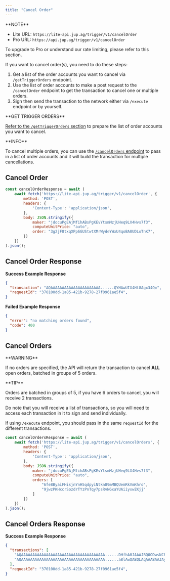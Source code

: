 ```yaml
---
title: "Cancel Order"
---
```


<Info>
  **NOTE**

  * Lite URL: `https://lite-api.jup.ag/trigger/v1/cancelOrder`
  * Pro URL: `https://api.jup.ag/trigger/v1/cancelOrder`

  To upgrade to Pro or understand our rate limiting, please refer to this section.

  <CardGroup>
    <Card title="API Key Setup" href="/api-setup" icon="key" horizontal/>
    <Card title="API Rate Limit" href="/api-rate-limit" icon="gauge" horizontal/>
  </CardGroup>
</Info>

If you want to cancel order(s), you need to do these steps:

1. Get a list of the order accounts you want to cancel via `/getTriggerOrders` endpoint.
2. Use the list of order accounts to make a post request to the `/cancelOrder` endpoint to get the transaction to cancel one or multiple orders.
3. Sign then send the transaction to the network either via `/execute` endpoint or by yourself.

<Note>
  **GET TRIGGER ORDERS**

  [Refer to the `/getTriggerOrders` section](/trigger-api/get-trigger-orders) to prepare the list of order accounts you want to cancel.
</Note>

<Info>
  **INFO**

  To cancel multiple orders, you can use the [`/cancelOrders` endpoint](#cancel-orders) to pass in a list of order accounts and it will build the transaction for multiple cancellations.
</Info>

## Cancel Order

```js
const cancelOrderResponse = await (
    await fetch('https://lite-api.jup.ag/trigger/v1/cancelOrder', {
        method: 'POST',
        headers: {
            'Content-Type': 'application/json',
        },
        body: JSON.stringify({
            maker: "jdocuPgEAjMfihABsPgKEvYtsmMzjUHeq9LX4Hvs7f3",
            computeUnitPrice: "auto",
            order: "3g2jF8txqXPp6GUStwtXMrWydeYWxU4qoBA8UDLoTnK7",
        })
    })
).json();
```

## Cancel Order Response

**Success Example Response**

```json
{
  "transaction": "AQAAAAAAAAAAAAAAAAAAAAAA......QYHAwUIX4Ht8Agx34Q=",
  "requestId": "370100dd-1a85-421b-9278-27f0961ae5f4",
}
```

**Failed Example Response**

```json
{
  "error": "no matching orders found",
  "code": 400
}
```

## Cancel Orders

<Warning>
  **WARNING**

  If no orders are specified, the API will return the transaction to cancel **ALL** open orders, batched in groups of 5 orders.
</Warning>

<Tip>
  **TIP**

  Orders are batched in groups of 5, if you have 6 orders to cancel, you will receive 2 transactions.

  Do note that you will receive a list of transactions, so you will need to access each transaction in it to sign and send individually.

  If using `/execute` endpoint, you should pass in the same `requestId` for the different transactions.
</Tip>

```js
const cancelOrdersResponse = await (
    await fetch('https://lite-api.jup.ag/trigger/v1/cancelOrders', {
        method: 'POST',
        headers: {
            'Content-Type': 'application/json',
        },
        body: JSON.stringify({
            maker: "jdocuPgEAjMfihABsPgKEvYtsmMzjUHeq9LX4Hvs7f3",
            computeUnitPrice: "auto",
            orders: [
                "6fe8ByaiFHisjnYnH5qdpyiNtkn89mMBQUemRkVmKhro",
                "9jwzPKHxcrSozdrTYzPnTqy7psRvNGxaYUAiiyxwZKjj"
            ]
        })
    })
).json();
```

## Cancel Orders Response

**Success Example Response**

```json
{
  "transactions": [
    "AQAAAAAAAAAAAAAAAAAAAAAAAAAAAAAAAAAAAAA......DHfhA0JAAAJBQ0ODwsNCF+B7fAIMd+EDQkAAAMCDQ4PCw0IX4Ht8Agx34Q=",
    "AQAAAAAAAAAAAAAAAAAAAAAAAAAAAAAAAAAAAAA......a8lAwQABQLAqAAABAAJAy48AAAAAAAABQkAAAIBBQYHAwUIX4Ht8Agx34Q="
  ],
  "requestId": "370100dd-1a85-421b-9278-27f0961ae5f4",
}
```
